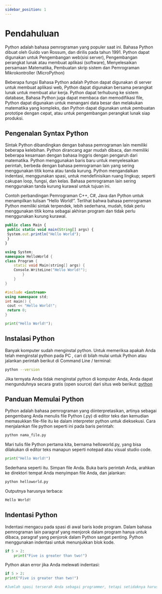 ```yaml
---
sidebar_position: 1
---
```


# Pendahuluan

Python adalah bahasa pemrograman yang populer saat ini. Bahasa Python dibuat oleh Guido van Rossum, dan dirilis pada tahun 1991. Python dapat digunakan untuk Pengembangan web(sisi server), Pengembangan perangkat lunak atau membuat aplikasi (software), Menyelesaikan persamaan Matematika, Pembuatan skrip sistem dan Pemrograman Mikrokontroller (MicroPython)

Beberapa fungsi Bahasa Python adalah Python dapat digunakan di server untuk membuat aplikasi web, Python dapat digunakan bersama perangkat lunak untuk membuat alur kerja. Python dapat terhubung ke sistem database, Bahasa Python juga dapat membaca dan memodifikasi file, Python dapat digunakan untuk menangani data besar dan melakukan matematika yang kompleks, dan Python dapat digunakan untuk pembuatan prototipe dengan cepat, atau untuk pengembangan perangkat lunak siap produksi.

## Pengenalan Syntax Python

Sintak Python dibandingkan dengan bahasa pemrograman lain memiliki beberapa kelebihan.
Python dirancang agar mudah dibaca, dan memiliki beberapa kesamaan dengan bahasa Inggris
dengan pengaruh dari matematika. Python menggunakan baris baru untuk menyelesaikan
perintah, berbeda dengan bahasa pemrograman lain yang sering menggunakan titik koma atau
tanda kurung. Python mengandalkan indentasi, menggunakan spasi, untuk mendefinisikan
ruang lingkup; seperti cakupan loop, fungsi, dan kelas. Bahasa pemrograman lain sering
menggunakan tanda kurung kurawal untuk tujuan ini.

Contoh perbandingan Pemrograman C++, C#, Java dan Python untuk menampilkan tulisan
“Hello World!”. Terlihat bahwa bahasa pemrograman Python memiliki sintak terpendek, lebih
sederhana, mudah, tidak perlu menggunakan titik koma sebagai akhiran program dan tidak
perlu menggunakan kurung kurawal.

```jsx title="main.java"
public class Main {
 public static void main(String[] args) {
 System.out.println("Hello World");
 }
}
```

```cpp title="main.cs"
using System;
namespace HelloWorld {
class Program {
    static void Main(string[] args) {
    Console.WriteLine("Hello World!");
        }
    }
}
```

```cpp title="main.cpp"
#include <iostream>
using namespace std;
int main() {
 cout << "Hello World!";
 return 0;
}
```

```python title="main.py"
print("Hello World!");
```

## Instalasi Python

Banyak komputer sudah menginstal python. Untuk memeriksa apakah Anda telah menginstal
python pada PC , cari di bilah mulai untuk Python atau jalankan perintah berikut di
Command Line / terminal:

```bash
python --version
```

Jika ternyata Anda tidak menginstal python di komputer Anda, Anda dapat mengunduhnya
secara gratis (open source) dari situs web berikut: [python](https://www.python.org/)

## Panduan Memulai Python

Python adalah bahasa pemrograman yang diinterpretasikan, artinya sebagai pengembang Anda
menulis file Python (.py) di editor teks dan kemudian memasukkan file-file itu ke dalam
interpreter python untuk dieksekusi. Cara menjalankan file python seperti ini pada baris
perintah:

```bash
python nama_file.py
```

Mari tulis file Python pertama kita, bernama helloworld.py, yang bisa dilakukan di editor teks
manapun seperti notepad atau visual studio code.

```python title="helloworld.py"
print("Hello World!")
```

Sederhana seperti itu. Simpan file Anda. Buka baris perintah Anda, arahkan ke direktori tempat
Anda menyimpan file Anda, dan jalankan:

```bash
python helloworld.py
```

Outputnya harusnya terbaca:

```bash
Hello World!
```

## Indentasi Python

Indentasi mengacu pada spasi di awal baris kode program. Dalam bahasa pemrograman lain
paragraf yang menjorok dalam program hanya untuk dibaca, paragraf yang penjorok dalam
Python sangat penting. Python menggunakan indentasi untuk menunjukkan blok kode.

```python title="penulisan yang benar ✅"
if 5 > 2:
    print("Five is greater than two!")
```

Python akan error jika Anda melewati indentasi:

```python title="penulisan yang salah ❌"
if 5 > 2:
print("Five is greater than two!")

#Jumlah spasi terserah Anda sebagai programmer, tetapi setidaknya harus satu
```

